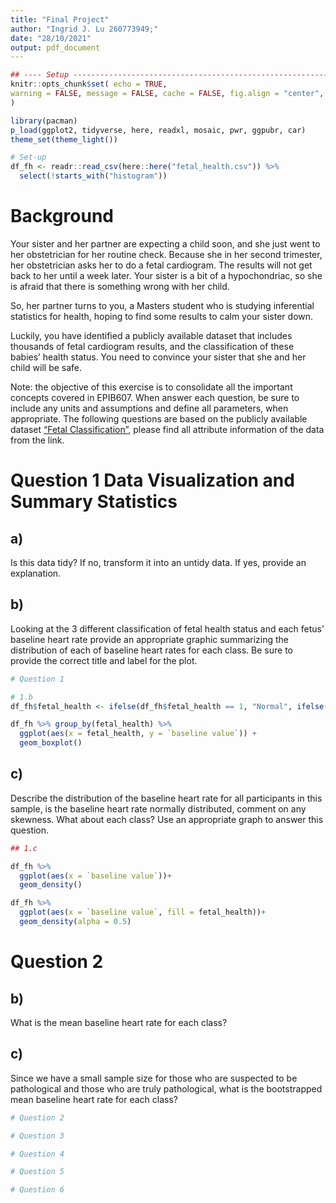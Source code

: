 ```yaml
---
title: "Final Project"
author: "Ingrid J. Lu 260773949;"
date: "28/10/2021"
output: pdf_document
---
```


```r
## ---- Setup -----------------------------------------------------------------
knitr::opts_chunk$set( echo = TRUE,
warning = FALSE, message = FALSE, cache = FALSE, fig.align = "center", fig.asp = 1, fig.width = 10
)

library(pacman)
p_load(ggplot2, tidyverse, here, readxl, mosaic, pwr, ggpubr, car)
theme_set(theme_light())
```

```r
# Set-up
df_fh <- readr::read_csv(here::here("fetal_health.csv")) %>% 
  select(!starts_with("histogram"))
```
# Background
Your sister and her partner are expecting a child soon, and she just went to her obstetrician for her routine check. Because she in her second trimester, her obstetrician asks her to do a fetal cardiogram. The results will not get back to her until a week later. Your sister is a bit of a hypochondriac, so she is afraid that there is something wrong with her child. 

So, her partner turns to you, a Masters student who is studying inferential statistics for health, hoping to find some results to calm your sister down.

Luckily, you have identified a publicly available dataset that includes thousands of fetal cardiogram results, and the classification of these babies’ health status. You need to convince your sister that she and her child will be safe.

Note: the objective of this exercise is to consolidate all the important concepts covered in EPIB607. When answer each question, be sure to include any units and assumptions and define all parameters, when appropriate. The following questions are based on the publicly available dataset ["Fetal Classification"](https://archive.ics.uci.edu/ml/datasets/cardiotocography), please find all attribute information of the data from the link.

# Question 1 Data Visualization and Summary Statistics

## a) {-}
Is this data tidy? If no, transform it into an untidy data. If yes, provide an explanation.



## b) {-}
Looking at the 3 different classification of fetal health status and each fetus' baseline heart rate provide an appropriate graphic summarizing the distribution of each of baseline heart rates for each class. Be sure to provide the correct title and label for the plot.

```r
# Question 1

# 1.b
df_fh$fetal_health <- ifelse(df_fh$fetal_health == 1, "Normal", ifelse(df_fh$fetal_health == 2, "Suspect", "Pathological"))

df_fh %>% group_by(fetal_health) %>%
  ggplot(aes(x = fetal_health, y = `baseline value`)) +
  geom_boxplot()

```

## c) {-}

Describe the distribution of the baseline heart rate for all participants in this sample, is the baseline heart rate normally distributed, comment on any skewness. What about each class? Use an appropriate graph to answer this question.

```r
## 1.c

df_fh %>% 
  ggplot(aes(x = `baseline value`))+
  geom_density()

df_fh %>% 
  ggplot(aes(x = `baseline value`, fill = fetal_health))+
  geom_density(alpha = 0.5)

```

# Question 2

## b) {-}

What is the mean baseline heart rate for each class?

## c) {-}

Since we have a small sample size for those who are suspected to be pathological and those who are truly pathological, what is the bootstrapped mean baseline heart rate for each class?

```r
# Question 2
```

```r
# Question 3
```

```r
# Question 4
```

```r
# Question 5
```

```r
# Question 6
```
